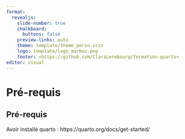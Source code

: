 ```yaml
---
format:
  revealjs: 
    slide-number: true
    chalkboard: 
      buttons: false
    preview-links: auto
    theme: template/theme_perso.scss
    logo: template/logo_marbec.png
    footer: <https://github.com/ClaraLerebourg/formation-quarto>
editor: visual
---
```


# Pré-requis

## Pré-requis

Avoir installé quarto : https://quarto.org/docs/get-started/
